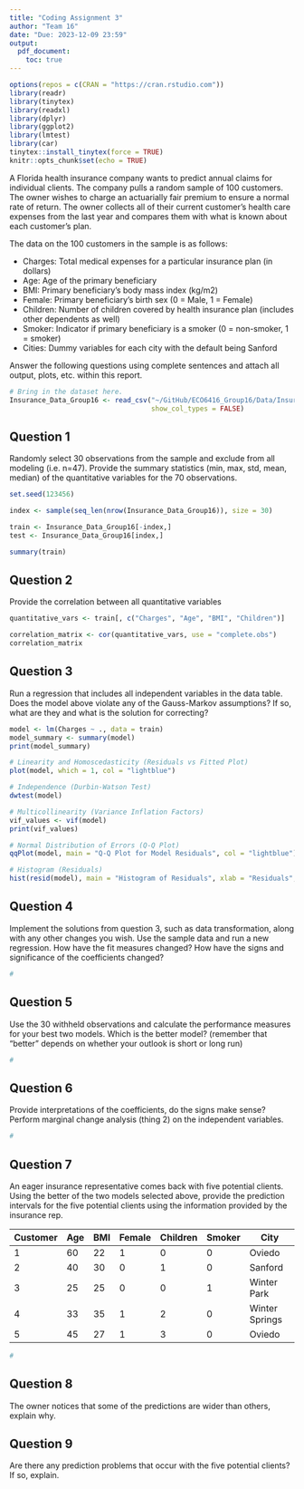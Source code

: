 ```yaml
---
title: "Coding Assignment 3"
author: "Team 16"
date: "Due: 2023-12-09 23:59"
output: 
  pdf_document:
    toc: true
---
```


```r
options(repos = c(CRAN = "https://cran.rstudio.com"))
library(readr)
library(tinytex)
library(readxl)
library(dplyr)
library(ggplot2)
library(lmtest)
library(car)
tinytex::install_tinytex(force = TRUE)
knitr::opts_chunk$set(echo = TRUE)
```

A Florida health insurance company wants to predict annual claims for individual clients. The company pulls a random sample of 100 customers. The owner wishes to charge an actuarially fair premium to ensure a normal rate of return. The owner collects all of their current customer’s health care expenses from the last year and compares them with what is known about each customer’s plan. 

The data on the 100 customers in the sample is as follows:

-	Charges: Total medical expenses for a particular insurance plan (in dollars)
-	Age: Age of the primary beneficiary
-	BMI: Primary beneficiary’s body mass index (kg/m2)
-	Female: Primary beneficiary’s birth sex (0 = Male, 1 = Female)
-	Children: Number of children covered by health insurance plan (includes other dependents as well)
-	Smoker: Indicator if primary beneficiary is a smoker (0 = non-smoker, 1 = smoker)
-	Cities: Dummy variables for each city with the default being Sanford

Answer the following questions using complete sentences and attach all output, plots, etc. within this report.


```r
# Bring in the dataset here.
Insurance_Data_Group16 <- read_csv("~/GitHub/ECO6416_Group16/Data/Insurance_Data_Group16.csv", 
                                   show_col_types = FALSE)
```



## Question 1

Randomly select 30 observations from the sample and exclude from all modeling (i.e. n=47). Provide the summary statistics (min, max, std, mean, median) of the quantitative variables for the 70 observations.

```r
set.seed(123456)

index <- sample(seq_len(nrow(Insurance_Data_Group16)), size = 30)

train <- Insurance_Data_Group16[-index,]
test <- Insurance_Data_Group16[index,]

summary(train)
```


## Question 2

Provide the correlation between all quantitative variables

```r
quantitative_vars <- train[, c("Charges", "Age", "BMI", "Children")]

correlation_matrix <- cor(quantitative_vars, use = "complete.obs")
correlation_matrix
```


## Question 3

Run a regression that includes all independent variables in the data table. Does the model above violate any of the Gauss-Markov assumptions? If so, what are they and what is the solution for correcting?

```r
model <- lm(Charges ~ ., data = train)
model_summary <- summary(model)
print(model_summary)

# Linearity and Homoscedasticity (Residuals vs Fitted Plot)
plot(model, which = 1, col = "lightblue")

# Independence (Durbin-Watson Test)
dwtest(model)

# Multicollinearity (Variance Inflation Factors)
vif_values <- vif(model)
print(vif_values)

# Normal Distribution of Errors (Q-Q Plot)
qqPlot(model, main = "Q-Q Plot for Model Residuals", col = "lightblue")

# Histogram (Residuals)
hist(resid(model), main = "Histogram of Residuals", xlab = "Residuals", col = "lightblue")
```

## Question 4

Implement the solutions from question 3, such as data transformation, along with any other changes you wish. Use the sample data and run a new regression. How have the fit measures changed? How have the signs and significance of the coefficients changed?

```r
#
```

## Question 5

Use the 30 withheld observations and calculate the performance measures for your best two models. Which is the better model? (remember that "better" depends on whether your outlook is short or long run)

```r
#
```


## Question 6

Provide interpretations of the coefficients, do the signs make sense? Perform marginal change analysis (thing 2) on the independent variables.

```r
#
```

## Question 7

An eager insurance representative comes back with five potential clients. Using the better of the two models selected above, provide the prediction intervals for the five potential clients using the information provided by the insurance rep.

| Customer | Age | BMI | Female | Children | Smoker | City           |
| -------- | --- | --- | ------ | -------- | ------ | -------------- | 
| 1        | 60  | 22  | 1      | 0        | 0      | Oviedo         |
| 2        | 40  | 30  | 0      | 1        | 0      | Sanford        |
| 3        | 25  | 25  | 0      | 0        | 1      | Winter Park    |
| 4        | 33  | 35  | 1      | 2        | 0      | Winter Springs |
| 5        | 45  | 27  | 1      | 3        | 0      | Oviedo         |


```r
#
```

## Question 8

The owner notices that some of the predictions are wider than others, explain why.

## Question 9 

Are there any prediction problems that occur with the five potential clients? If so, explain.

